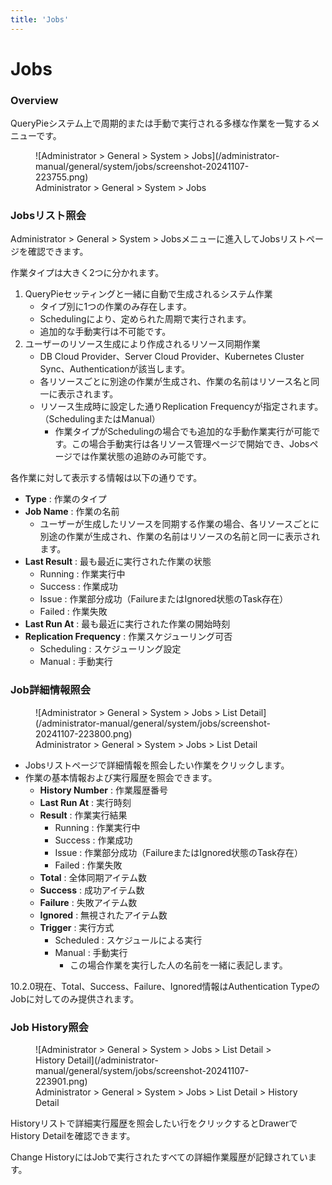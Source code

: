 ```yaml
---
title: 'Jobs'
---
```



# Jobs

### Overview

QueryPieシステム上で周期的または手動で実行される多様な作業を一覧するメニューです。

<figure data-layout="center" data-align="center">
![Administrator &gt; General &gt; System &gt; Jobs](/administrator-manual/general/system/jobs/screenshot-20241107-223755.png)
<figcaption>
Administrator &gt; General &gt; System &gt; Jobs
</figcaption>
</figure>

### Jobsリスト照会

Administrator &gt; General &gt; System &gt; Jobsメニューに進入してJobsリストページを確認できます。

作業タイプは大きく2つに分かれます。

1. QueryPieセッティングと一緒に自動で生成されるシステム作業
    * タイプ別に1つの作業のみ存在します。
    * Schedulingにより、定められた周期で実行されます。
    * 追加的な手動実行は不可能です。
2. ユーザーのリソース生成により作成されるリソース同期作業
    * DB Cloud Provider、Server Cloud Provider、Kubernetes Cluster Sync、Authenticationが該当します。
    * 各リソースごとに別途の作業が生成され、作業の名前はリソース名と同一に表示されます。
    * リソース生成時に設定した通りReplication Frequencyが指定されます。（SchedulingまたはManual）
        * 作業タイプがSchedulingの場合でも追加的な手動作業実行が可能です。この場合手動実行は各リソース管理ページで開始でき、Jobsページでは作業状態の追跡のみ可能です。

各作業に対して表示する情報は以下の通りです。

*  **Type** : 作業のタイプ
*  **Job Name**  : 作業の名前
    * ユーザーが生成したリソースを同期する作業の場合、各リソースごとに別途の作業が生成され、作業の名前はリソースの名前と同一に表示されます。
*  **Last Result**  : 最も最近に実行された作業の状態
    * Running : 作業実行中
    * Success : 作業成功
    * Issue : 作業部分成功（FailureまたはIgnored状態のTask存在）
    * Failed : 作業失敗
*  **Last Run At**  : 最も最近に実行された作業の開始時刻
*  **Replication Frequency** : 作業スケジューリング可否
    * Scheduling : スケジューリング設定
    * Manual : 手動実行

### Job詳細情報照会


<figure data-layout="center" data-align="center">
![Administrator &gt; General &gt; System &gt; Jobs &gt; List Detail](/administrator-manual/general/system/jobs/screenshot-20241107-223800.png)
<figcaption>
Administrator &gt; General &gt; System &gt; Jobs &gt; List Detail
</figcaption>
</figure>

* Jobsリストページで詳細情報を照会したい作業をクリックします。
* 作業の基本情報および実行履歴を照会できます。
    *  **History Number**  : 作業履歴番号
    *  **Last Run At**  : 実行時刻
    *  **Result** : 作業実行結果
        * Running : 作業実行中
        * Success : 作業成功
        * Issue : 作業部分成功（FailureまたはIgnored状態のTask存在）
        * Failed : 作業失敗
    *  **Total**  : 全体同期アイテム数
    *  **Success**  : 成功アイテム数
    *  **Failure**  : 失敗アイテム数
    *  **Ignored**  : 無視されたアイテム数
    *  **Trigger**  : 実行方式
        * Scheduled : スケジュールによる実行
        * Manual : 手動実行
            * この場合作業を実行した人の名前を一緒に表記します。

<Callout type="info">
10.2.0現在、Total、Success、Failure、Ignored情報はAuthentication TypeのJobに対してのみ提供されます。
</Callout>

### Job History照会

<figure data-layout="center" data-align="center">
![Administrator &gt; General &gt; System &gt; Jobs &gt; List Detail &gt; History Detail](/administrator-manual/general/system/jobs/screenshot-20241107-223901.png)
<figcaption>
Administrator &gt; General &gt; System &gt; Jobs &gt; List Detail &gt; History Detail
</figcaption>
</figure>

Historyリストで詳細実行履歴を照会したい行をクリックするとDrawerでHistory Detailを確認できます。

Change HistoryにはJobで実行されたすべての詳細作業履歴が記録されています。
